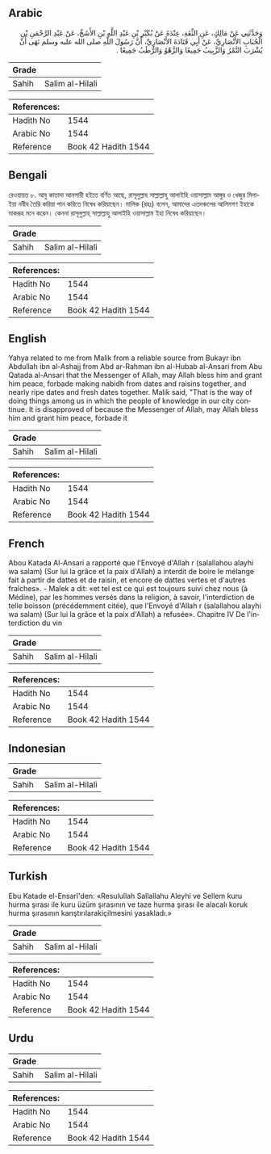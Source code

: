 ## Arabic


<div dir="rtl" lang="ar" style={{fontSize:'larger',backgroundColor:'#f8f9fa',padding:20}}>
وَحَدَّثَنِي عَنْ مَالِكٍ، عَنِ الثِّقَةِ، عِنْدَهُ عَنْ بُكَيْرِ بْنِ عَبْدِ اللَّهِ بْنِ الأَشَجِّ، عَنْ عَبْدِ الرَّحْمَنِ بْنِ الْحُبَابِ الأَنْصَارِيِّ، عَنْ أَبِي قَتَادَةَ الأَنْصَارِيِّ، أَنَّ رَسُولَ اللَّهِ صلى الله عليه وسلم نَهَى أَنْ يُشْرَبَ التَّمْرُ وَالزَّبِيبُ جَمِيعًا وَالزَّهْوُ وَالرُّطَبُ جَمِيعًا ‏.‏
</div>
<div style={{backgroundColor:'#f8f9fa',padding:20, marginBottom: 10}}><table> <thead> <tr> <th>Grade</th> <th></th> </tr> </thead> <tbody> <tr><td>Sahih</td><td>Salim al-Hilali</td></tr></tbody></table><table> <thead> <tr> <th>References:</th> <th></th> </tr> </thead> <tbody><tr><td>Hadith No</td><td>1544</td></tr><tr><td>Arabic No</td><td>1544</td></tr><tr><td>Reference</td><td>Book 42 Hadith 1544</td></tr></tbody></table></div>

## Bengali


<div dir="ltr" lang="bn" style={{fontSize:'larger',backgroundColor:'#f8f9fa',padding:20}}>
রেওয়ায়ত ৮. আবু কাতাদা আনসারী হইতে বর্ণিত আছে, রাসূলুল্লাহ সাল্লাল্লাহু আলাইহি ওয়াসাল্লাম আঙ্গুর ও খেজুর মিলাইয়া নবীয তৈরি করিয়া পান করিতে নিষেধ করিয়াছেন। মালিক (রহঃ) বলেন, আমাদের এতদঞ্চলের আলিমগণ ইহাকে মাকরূহ মনে করেন। কেননা রাসূলুল্লাহ্ সাল্লাল্লাহু আলাইহি ওয়াসাল্লাম ইহা নিষেধ করিয়াছেন।
</div>
<div style={{backgroundColor:'#f8f9fa',padding:20, marginBottom: 10}}><table> <thead> <tr> <th>Grade</th> <th></th> </tr> </thead> <tbody> <tr><td>Sahih</td><td>Salim al-Hilali</td></tr></tbody></table><table> <thead> <tr> <th>References:</th> <th></th> </tr> </thead> <tbody><tr><td>Hadith No</td><td>1544</td></tr><tr><td>Arabic No</td><td>1544</td></tr><tr><td>Reference</td><td>Book 42 Hadith 1544</td></tr></tbody></table></div>

## English


<div dir="ltr" lang="en" style={{fontSize:'larger',backgroundColor:'#f8f9fa',padding:20}}>
Yahya related to me from Malik from a reliable source from Bukayr ibn Abdullah ibn al-Ashajj from Abd ar-Rahman ibn al-Hubab al-Ansari from Abu Qatada al-Ansari that the Messenger of Allah, may Allah bless him and grant him peace, forbade making nabidh from dates and raisins together, and nearly ripe dates and fresh dates together. Malik said, "That is the way of doing things among us in which the people of knowledge in our city continue. It is disapproved of because the Messenger of Allah, may Allah bless him and grant him peace, forbade it
</div>
<div style={{backgroundColor:'#f8f9fa',padding:20, marginBottom: 10}}><table> <thead> <tr> <th>Grade</th> <th></th> </tr> </thead> <tbody> <tr><td>Sahih</td><td>Salim al-Hilali</td></tr></tbody></table><table> <thead> <tr> <th>References:</th> <th></th> </tr> </thead> <tbody><tr><td>Hadith No</td><td>1544</td></tr><tr><td>Arabic No</td><td>1544</td></tr><tr><td>Reference</td><td>Book 42 Hadith 1544</td></tr></tbody></table></div>

## French


<div dir="ltr" lang="fr" style={{fontSize:'larger',backgroundColor:'#f8f9fa',padding:20}}>
Abou Katada Al-Ansari a rapporté que l'Envoyé d'Allah r (salallahou alayhi wa salam) (Sur lui la grâce et la paix d'Allah) a interdit de boire le mélange fait à partir de dattes et de raisin, et encore de dattes vertes et d'autres fraîches». - Malek a dit: «et tel est ce qui est toujours suivi chez nous (à Médine), par les hommes versés dans la religion, à savoir, l'interdiction de telle boisson (précédemment citée), que l'Envoyé d'Allah r (salallahou alayhi wa salam) (Sur lui la grâce et la paix d'Allah) a refusée». Chapitre IV De l'interdiction du vin
</div>
<div style={{backgroundColor:'#f8f9fa',padding:20, marginBottom: 10}}><table> <thead> <tr> <th>Grade</th> <th></th> </tr> </thead> <tbody> <tr><td>Sahih</td><td>Salim al-Hilali</td></tr></tbody></table><table> <thead> <tr> <th>References:</th> <th></th> </tr> </thead> <tbody><tr><td>Hadith No</td><td>1544</td></tr><tr><td>Arabic No</td><td>1544</td></tr><tr><td>Reference</td><td>Book 42 Hadith 1544</td></tr></tbody></table></div>

## Indonesian


<div dir="ltr" lang="id" style={{fontSize:'larger',backgroundColor:'#f8f9fa',padding:20}}>

</div>
<div style={{backgroundColor:'#f8f9fa',padding:20, marginBottom: 10}}><table> <thead> <tr> <th>Grade</th> <th></th> </tr> </thead> <tbody> <tr><td>Sahih</td><td>Salim al-Hilali</td></tr></tbody></table><table> <thead> <tr> <th>References:</th> <th></th> </tr> </thead> <tbody><tr><td>Hadith No</td><td>1544</td></tr><tr><td>Arabic No</td><td>1544</td></tr><tr><td>Reference</td><td>Book 42 Hadith 1544</td></tr></tbody></table></div>

## Turkish


<div dir="ltr" lang="tr" style={{fontSize:'larger',backgroundColor:'#f8f9fa',padding:20}}>
Ebu Katade el-Ensarî'den: «Resulullah Sallallahu Aleyhi ve Sellem kuru hurma şırası ile kuru üzüm şırasının ve taze hurma şırası ile alacalı ko­ruk hurma şırasının kanştırılarakiçilmesini yasakladı.»
</div>
<div style={{backgroundColor:'#f8f9fa',padding:20, marginBottom: 10}}><table> <thead> <tr> <th>Grade</th> <th></th> </tr> </thead> <tbody> <tr><td>Sahih</td><td>Salim al-Hilali</td></tr></tbody></table><table> <thead> <tr> <th>References:</th> <th></th> </tr> </thead> <tbody><tr><td>Hadith No</td><td>1544</td></tr><tr><td>Arabic No</td><td>1544</td></tr><tr><td>Reference</td><td>Book 42 Hadith 1544</td></tr></tbody></table></div>

## Urdu


<div dir="rtl" lang="ur" style={{fontSize:'larger',backgroundColor:'#f8f9fa',padding:20}}>

</div>
<div style={{backgroundColor:'#f8f9fa',padding:20, marginBottom: 10}}><table> <thead> <tr> <th>Grade</th> <th></th> </tr> </thead> <tbody> <tr><td>Sahih</td><td>Salim al-Hilali</td></tr></tbody></table><table> <thead> <tr> <th>References:</th> <th></th> </tr> </thead> <tbody><tr><td>Hadith No</td><td>1544</td></tr><tr><td>Arabic No</td><td>1544</td></tr><tr><td>Reference</td><td>Book 42 Hadith 1544</td></tr></tbody></table></div>